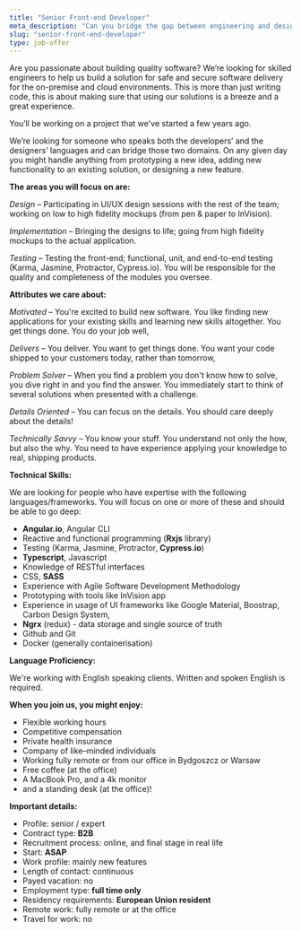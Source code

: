 ```yaml
---
title: "Senior Front-end Developer"
meta_description: "Can you bridge the gap between engineering and design to flourish at your tasks? We are looking for a Senior Front-end Developer, and you might be the one."
slug: "senior-front-end-developer"
type: job-offer
---
```

Are you passionate about building quality software? We’re looking for skilled engineers to help us build a solution for safe and secure software delivery for the on-premise and cloud environments. This is more than just writing code, this is about making sure that using our solutions is a breeze and a great experience.

You’ll be working on a project that we've started a few years ago.

We’re looking for someone who speaks both the developers’ and the designers’ languages and can bridge those two domains. On any given day you might handle anything from prototyping a new idea, adding new functionality to an existing solution, or designing a new feature.

**The areas you will focus on are:**

*Design* – Participating in UI/UX design sessions with the rest of the team; working on low to high fidelity mockups (from pen & paper to InVision).

*Implementation* – Bringing the designs to life; going from high fidelity mockups to the actual application.

*Testing* – Testing the front-end; functional, unit, and end-to-end testing (Karma, Jasmine, Protractor, Cypress.io). You will be responsible for the quality and completeness of the modules you oversee.

**Attributes we care about:**

*Motivated* – You're excited to build new software. You like finding new applications for your existing skills and learning new skills altogether. You get things done. You do your job well,

*Delivers* – You deliver. You want to get things done. You want your code shipped to your customers today, rather than tomorrow,

*Problem Solver* – When you find a problem you don't know how to solve, you dive right in and you find the answer. You immediately start to think of several solutions when presented with a challenge.

*Details Oriented* – You can focus on the details. You should care deeply about the details!

*Technically Savvy* – You know your stuff. You understand not only the how, but also the why. You need to have experience applying your knowledge to real, shipping products.

**Technical Skills:**

We are looking for people who have expertise with the following languages/frameworks. You will focus on one or more of these and should be able to go deep:

* **Angular.io**,  Angular CLI
* Reactive and functional programming (**Rxjs** library)
* Testing (Karma, Jasmine, Protractor, **Cypress.io**)
* **Typescript**, Javascript
* Knowledge of RESTful interfaces
* CSS, **SASS**
* Experience with Agile Software Development Methodology
* Prototyping with tools like InVision app
* Experience in usage of UI frameworks like Google Material, Boostrap, Carbon Design System,
* **Ngrx** (redux) - data storage and single source of truth
* Github and Git
* Docker (generally containerisation)

**Language Proficiency:**

We're working with English speaking clients. Written and spoken English is required.

**When you join us, you might enjoy:**

* Flexible working hours
* Competitive compensation
* Private health insurance
* Company of like–minded individuals
* Working fully remote or from our office in Bydgoszcz or Warsaw
* Free coffee (at the office)
* A MacBook Pro, and a 4k monitor
* and a standing desk (at the office)!

**Important details:**

* Profile: senior / expert
* Contract type: **B2B**
* Recruitment process: online, and final stage in real life
* Start: **ASAP**
* Work profile: mainly new features
* Length of contact: continuous
* Payed vacation: no
* Employment type: **full time only**
* Residency requirements: **European Union resident**
* Remote work: fully remote or at the office
* Travel for work: no

